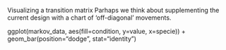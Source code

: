 Visualizing a transition matrix
Parhaps we think about supplementing the current design with a chart of
'off-diagonal' movements.


ggplot(markov_data, aes(fill=condition, y=value, x=specie)) + 
    geom_bar(position="dodge", stat="identity")




